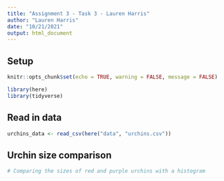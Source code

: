 ```yaml
---
title: "Assignment 3 - Task 3 - Lauren Harris"
author: "Lauren Harris"
date: "10/21/2021"
output: html_document
---
```

## Setup
```r
knitr::opts_chunk$set(echo = TRUE, warning = FALSE, message = FALSE)

library(here)
library(tidyverse)
```

## Read in data
```r
urchins_data <- read_csv(here("data", "urchins.csv"))
```

## Urchin size comparison
```r
# Comparing the sizes of red and purple urchins with a histogram

```

